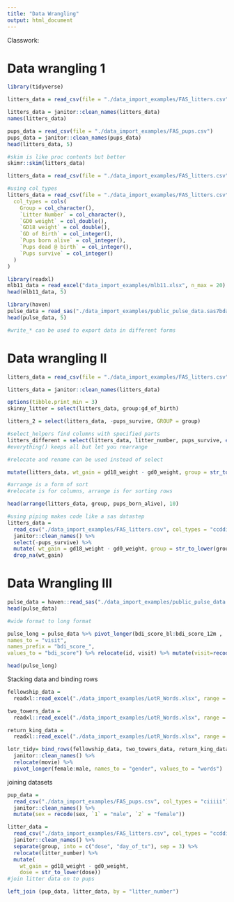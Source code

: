 ```yaml
---
title: "Data Wrangling"
output: html_document
---
```


Classwork:

# Data wrangling  1

```r
library(tidyverse)

litters_data = read_csv(file = "./data_import_examples/FAS_litters.csv")

litters_data = janitor::clean_names(litters_data)
names(litters_data)

pups_data = read_csv(file = "./data_import_examples/FAS_pups.csv")
pups_data = janitor::clean_names(pups_data)
head(litters_data, 5)

#skim is like proc contents but better
skimr::skim(litters_data)

litters_data = read_csv(file = "./data_import_examples/FAS_litters.csv",skip = 10, col_names = FALSE)

#using col_types
litters_data = read_csv(file = "./data_import_examples/FAS_litters.csv",
  col_types = cols(
    Group = col_character(),
    `Litter Number` = col_character(),
    `GD0 weight` = col_double(),
    `GD18 weight` = col_double(),
    `GD of Birth` = col_integer(),
    `Pups born alive` = col_integer(),
    `Pups dead @ birth` = col_integer(),
    `Pups survive` = col_integer()
  )
)

library(readxl)
mlb11_data = read_excel("data_import_examples/mlb11.xlsx", n_max = 20)
head(mlb11_data, 5)

library(haven)
pulse_data = read_sas("./data_import_examples/public_pulse_data.sas7bdat")
head(pulse_data, 5)

#write_* can be used to export data in different forms

```

# Data wrangling II


```r
litters_data = read_csv(file = "./data_import_examples/FAS_litters.csv")

litters_data = janitor::clean_names(litters_data)

options(tibble.print_min = 3)
skinny_litter = select(litters_data, group:gd_of_birth)

litters_2 = select(litters_data, -pups_survive, GROUP = group)

#select_helpers find columns with specified parts
litters_different = select(litters_data, litter_number, pups_survive, everything())
#everything() keeps all but let you rearrange

#relocate and rename can be used instead of select

mutate(litters_data, wt_gain = gd18_weight - gd0_weight, group = str_to_lower(group))

#arrange is a form of sort
#relocate is for columns, arrange is for sorting rows

head(arrange(litters_data, group, pups_born_alive), 10)

#using piping makes code like a sas datastep
litters_data = 
  read_csv("./data_import_examples/FAS_litters.csv", col_types = "ccddiiii") %>%
  janitor::clean_names() %>%
  select(-pups_survive) %>%
  mutate( wt_gain = gd18_weight - gd0_weight, group = str_to_lower(group)) %>% 
  drop_na(wt_gain)
```
# Data Wrangling III

```R
pulse_data = haven::read_sas("./data_import_examples/public_pulse_data.sas7bdat")   %>% janitor::clean_names()
head(pulse_data)

#wide format to long format

pulse_long = pulse_data %>% pivot_longer(bdi_score_bl:bdi_score_12m , 
names_to = "visit",
names_prefix = "bdi_score_",
values_to = "bdi_score") %>% relocate(id, visit) %>% mutate(visit=recode(visit, "bl" = "00m"))

head(pulse_long)
```
Stacking data and binding rows

```R
fellowship_data = 
  readxl::read_excel("./data_import_examples/LotR_Words.xlsx", range = "B3:D6") %>% mutate(movie= "fellowship_ring")

two_towers_data = 
  readxl::read_excel("./data_import_examples/LotR_Words.xlsx", range = "F3:H6") %>% mutate(movie= "two_towers")

return_king_data = 
  readxl::read_excel("./data_import_examples/LotR_Words.xlsx", range = "J3:L6") %>% mutate(movie= "return_king")

lotr_tidy= bind_rows(fellowship_data, two_towers_data, return_king_data) %>%
  janitor::clean_names() %>% 
  relocate(movie) %>% 
  pivot_longer(female:male, names_to = "gender", values_to = "words")

```
joining datasets

```R
pup_data = 
  read_csv("./data_import_examples/FAS_pups.csv", col_types = "ciiiii") %>%
  janitor::clean_names() %>%
  mutate(sex = recode(sex, `1` = "male", `2` = "female")) 

litter_data = 
  read_csv("./data_import_examples/FAS_litters.csv", col_types = "ccddiiii") %>%
  janitor::clean_names() %>%
  separate(group, into = c("dose", "day_of_tx"), sep = 3) %>%
  relocate(litter_number) %>%
  mutate(
    wt_gain = gd18_weight - gd0_weight,
    dose = str_to_lower(dose))
#join litter data on to pups

left_join (pup_data, litter_data, by = "litter_number")
```

